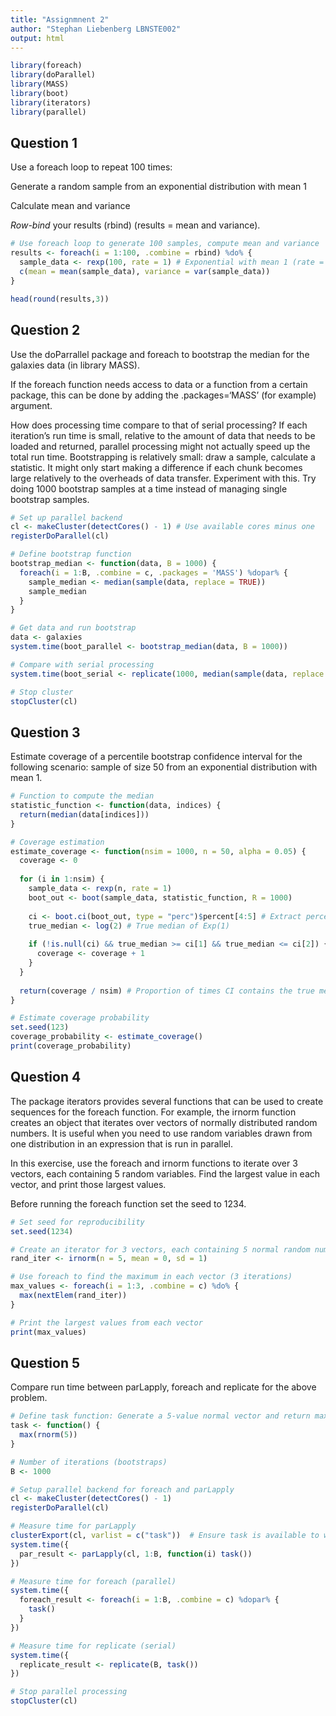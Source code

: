 ```yaml
---
title: "Assignmnent 2"
author: "Stephan Liebenberg LBNSTE002"
output: html
---
```


```r
library(foreach)
library(doParallel)
library(MASS)
library(boot)
library(iterators)
library(parallel)
```

## Question 1

Use a foreach loop to repeat 100 times:

Generate a random sample from an exponential distribution with mean 1

Calculate mean and variance

*Row-bind* your results (rbind) (results = mean and variance).

```r

# Use foreach loop to generate 100 samples, compute mean and variance
results <- foreach(i = 1:100, .combine = rbind) %do% {
  sample_data <- rexp(100, rate = 1) # Exponential with mean 1 (rate = 1/mean)
  c(mean = mean(sample_data), variance = var(sample_data))
}

head(round(results,3))

```

## Question 2

Use the doParrallel package and foreach to bootstrap the median for the galaxies data (in library MASS).

If the foreach function needs access to data or a function from a certain package, this can be done by adding the .packages='MASS' (for example) argument.

How does processing time compare to that of serial processing? If each iteration’s run time is small, relative to the amount of data that needs to be loaded and returned, parallel processing might not actually speed up the total run time. Bootstrapping is relatively small: draw a sample, calculate a statistic. It might only start making a difference if each chunk becomes large relatively to the overheads of data transfer. Experiment with this. Try doing 1000 bootstrap samples at a time instead of managing single bootstrap samples.

```r

# Set up parallel backend
cl <- makeCluster(detectCores() - 1) # Use available cores minus one
registerDoParallel(cl)

# Define bootstrap function
bootstrap_median <- function(data, B = 1000) {
  foreach(i = 1:B, .combine = c, .packages = 'MASS') %dopar% {
    sample_median <- median(sample(data, replace = TRUE))
    sample_median
  }
}

# Get data and run bootstrap
data <- galaxies
system.time(boot_parallel <- bootstrap_median(data, B = 1000))

# Compare with serial processing
system.time(boot_serial <- replicate(1000, median(sample(data, replace = TRUE))))

# Stop cluster
stopCluster(cl)

```

## Question 3

Estimate coverage of a percentile bootstrap confidence interval for the following scenario: sample of size 50 from an exponential distribution with mean 1.

```r

# Function to compute the median
statistic_function <- function(data, indices) {
  return(median(data[indices]))
}

# Coverage estimation
estimate_coverage <- function(nsim = 1000, n = 50, alpha = 0.05) {
  coverage <- 0
  
  for (i in 1:nsim) {
    sample_data <- rexp(n, rate = 1)
    boot_out <- boot(sample_data, statistic_function, R = 1000)
    
    ci <- boot.ci(boot_out, type = "perc")$percent[4:5] # Extract percentile CI
    true_median <- log(2) # True median of Exp(1)
    
    if (!is.null(ci) && true_median >= ci[1] && true_median <= ci[2]) {
      coverage <- coverage + 1
    }
  }
  
  return(coverage / nsim) # Proportion of times CI contains the true median
}

# Estimate coverage probability
set.seed(123)
coverage_probability <- estimate_coverage()
print(coverage_probability)

```

## Question 4

The package iterators provides several functions that can be used to create sequences for the foreach function. For example, the irnorm function creates an object that iterates over vectors of normally distributed random numbers. It is useful when you need to use random variables drawn from one distribution in an expression that is run in parallel.

In this exercise, use the foreach and irnorm functions to iterate over 3 vectors, each containing 5 random variables. Find the largest value in each vector, and print those largest values.

Before running the foreach function set the seed to 1234.

```r

# Set seed for reproducibility
set.seed(1234)

# Create an iterator for 3 vectors, each containing 5 normal random numbers
rand_iter <- irnorm(n = 5, mean = 0, sd = 1)

# Use foreach to find the maximum in each vector (3 iterations)
max_values <- foreach(i = 1:3, .combine = c) %do% {
  max(nextElem(rand_iter))
}

# Print the largest values from each vector
print(max_values)

```

## Question 5

Compare run time between parLapply, foreach and replicate for the above problem.

```r

# Define task function: Generate a 5-value normal vector and return max
task <- function() {
  max(rnorm(5))
}

# Number of iterations (bootstraps)
B <- 1000

# Setup parallel backend for foreach and parLapply
cl <- makeCluster(detectCores() - 1)
registerDoParallel(cl)

# Measure time for parLapply
clusterExport(cl, varlist = c("task"))  # Ensure task is available to workers
system.time({
  par_result <- parLapply(cl, 1:B, function(i) task())
})

# Measure time for foreach (parallel)
system.time({
  foreach_result <- foreach(i = 1:B, .combine = c) %dopar% {
    task()
  }
})

# Measure time for replicate (serial)
system.time({
  replicate_result <- replicate(B, task())
})

# Stop parallel processing
stopCluster(cl)

```
